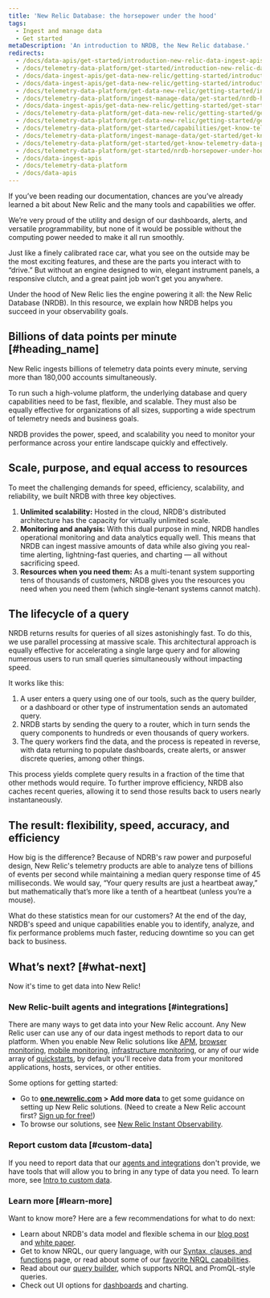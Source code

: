 ```yaml
---
title: 'New Relic Database: the horsepower under the hood'
tags:
  - Ingest and manage data
  - Get started
metaDescription: 'An introduction to NRDB, the New Relic database.'
redirects: 
  - /docs/data-apis/get-started/introduction-new-relic-data-ingest-apis-sdks
  - /docs/telemetry-data-platform/get-started/introduction-new-relic-data-ingest-apis-sdks
  - /docs/data-ingest-apis/get-data-new-relic/getting-started/introduction-new-relic-data-ingest
  - /docs/data-ingest-apis/get-data-new-relic/getting-started/introduction-new-relic-data-ingest-apis-sdks
  - /docs/telemetry-data-platform/get-data-new-relic/getting-started/introduction-new-relic-data-ingest-apis-sdks
  - /docs/telemetry-data-platform/ingest-manage-data/get-started/nrdb-horsepower-under-hood
  - /docs/data-ingest-apis/get-data-new-relic/getting-started/get-started-telemetry-data-platform
  - /docs/telemetry-data-platform/get-data-new-relic/getting-started/get-started-telemetry-data-platform
  - /docs/telemetry-data-platform/get-data-new-relic/getting-started/get-know-telemetry-data-platform
  - /docs/telemetry-data-platform/get-started/capabilities/get-know-telemetry-data-platform
  - /docs/telemetry-data-platform/ingest-manage-data/get-started/get-know-telemetry-data-platform 
  - /docs/telemetry-data-platform/get-started/get-know-telemetry-data-platform
  - /docs/telemetry-data-platform/get-started/nrdb-horsepower-under-hood
  - /docs/data-ingest-apis
  - /docs/telemetry-data-platform
  - /docs/data-apis
---
```


If you’ve been reading our documentation, chances are you’ve already learned a bit about New Relic and the many tools and capabilities we offer.

We’re very proud of the utility and design of our dashboards, alerts, and versatile programmability, but none of it would be possible without the computing power needed to make it all run smoothly.

Just like a finely calibrated race car, what you see on the outside may be the most exciting features, and these are the parts you interact with to “drive.” But without an engine designed to win, elegant instrument panels, a responsive clutch, and a great paint job won’t get you anywhere.

Under the hood of New Relic lies the engine powering it all: the New Relic Database (NRDB). In this resource, we explain how NRDB helps you succeed in your observability goals.

## Billions of data points per minute [#heading_name]

New Relic ingests billions of telemetry data points every minute, serving more than 180,000 accounts simultaneously.

To run such a high-volume platform, the underlying database and query capabilities need to be fast, flexible, and scalable. They must also be equally effective for organizations of all sizes, supporting a wide spectrum of telemetry needs and business goals.

NRDB provides the power, speed, and scalability you need to monitor your performance across your entire landscape quickly and effectively.

## Scale, purpose, and equal access to resources

To meet the challenging demands for speed, efficiency, scalability, and reliability, we built NRDB with three key objectives.

1. **Unlimited scalability:** Hosted in the cloud, NRDB's distributed architecture has the capacity for virtually unlimited scale.
2. **Monitoring and analysis:** With this dual purpose in mind, NRDB handles operational monitoring and data analytics equally well. This means that NRDB can ingest massive amounts of data while also giving you real-time alerting, lightning-fast queries, and charting — all without sacrificing speed.
3. **Resources when you need them:** As a multi-tenant system supporting tens of thousands of customers, NRDB gives you the resources you need when you need them (which single-tenant systems cannot match).

## The lifecycle of a query

NRDB returns results for queries of all sizes astonishingly fast. To do this, we use parallel processing at massive scale. This architectural approach is equally effective for accelerating a single large query and for allowing numerous users to run small queries simultaneously without impacting speed.

It works like this:

1. A user enters a query using one of our tools, such as the query builder, or a dashboard or other type of instrumentation sends an automated query.
2. NRDB starts by sending the query to a router, which in turn sends the query components to hundreds or even thousands of query workers.
3. The query workers find the data, and the process is repeated in reverse, with data returning to populate dashboards, create alerts, or answer discrete queries, among other things.

This process yields complete query results in a fraction of the time that other methods would require. To further improve efficiency, NRDB also caches recent queries, allowing it to send those results back to users nearly instantaneously.

## The result: flexibility, speed, accuracy, and efficiency

How big is the difference? Because of NDRB's raw power and purposeful design, New Relic's telemetry products are able to analyze tens of billions of events per second while maintaining a median query response time of 45 milliseconds. We would say, “Your query results are just a heartbeat away,” but mathematically that’s more like a tenth of a heartbeat (unless you’re a mouse).

What do these statistics mean for our customers? At the end of the day, NRDB's speed and unique capabilities enable you to identify, analyze, and fix performance problems much faster, reducing downtime so you can get back to business.

## What’s next? [#what-next]

Now it's time to get data into New Relic!

### New Relic-built agents and integrations [#integrations]

There are many ways to get data into your New Relic account. Any New Relic user can use any of our data ingest methods to report data to our platform. When you enable New Relic solutions like [APM](/docs/apm), [browser monitoring](/docs/browser), [mobile monitoring](/docs/mobile-monitoring), [infrastructure monitoring](/docs/infrastructure), or any of our wide array of [quickstarts](https://newrelic.com/instant-observability/), by default you'll receive data from your monitored applications, hosts, services, or other entities.

Some options for getting started:

* Go to **[one.newrelic.com](https://one.newrelic.com) > Add more data** to get some guidance on setting up New Relic solutions. (Need to create a New Relic account first? [Sign up for free!](https://newrelic.com/signup))
* To browse our solutions, see [New Relic Instant Observability](https://newrelic.com/instant-observability/).

### Report custom data [#custom-data]

If you need to report data that our [agents and integrations](#integrations) don't provide, we have tools that will allow you to bring in any type of data you need. To learn more, see [Intro to custom data](/docs/telemetry-data-platform/custom-data/intro-custom-data).

### Learn more [#learn-more]

Want to know more? Here are a few recommendations for what to do next:

* Learn about NRDB's data model and flexible schema in our [blog post](https://blog.newrelic.com/product-news/nrdb-design-principles/) and [white paper](https://newrelic.com/resources/white-papers/inside-nrdb-flexible-unified-database).
* Get to know NRQL, our query language, with our [Syntax, clauses, and functions](/docs/query-your-data/nrql-new-relic-query-language/get-started/nrql-syntax-clauses-functions) page, or read about some of our [favorite NRQL capabilities](/docs/query-your-data/nrql-new-relic-query-language/nrql-query-tutorials).
* Read about our [query builder](/docs/query-your-data/explore-query-data/query-builder/use-advanced-nrql-mode-query-data), which supports NRQL and PromQL-style queries.
* Check out UI options for [dashboards](/docs/query-your-data/explore-query-data/dashboards/introduction-dashboards) and charting.
